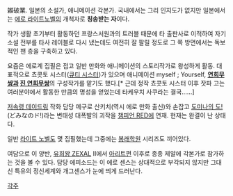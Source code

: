 雑破業.
일본의 소설가, 애니메이션 각본가.
국내에서는 그리 인지도가 없지만 일본에서는 [[에로 라이트노벨]]의 개척자로 '''칭송받는 자'''이다.

작가 생활 초기부터 활동하던 프랑스서원과의 트러블 때문에 타 출판사로 이적하여 자기 소설 전부를 타사 레이블로 다시 냈는데도 여전히 잘 팔릴 정도로 그 쪽 방면에서는 독보적인 팬 층을 구축하고 있다.

요즘은 에로계 집필은 접고 일반 만화와 애니메이션의 스토리작가로 왕성하게 활동. 대표적으로 쵸콧토 시스터([[큐티 시스터]])가 있으며 애니메이션 myself ; Yourself, '''[[연희무쌍]]과 [[진 연희무쌍]]'''의 구성작가를 맡기도 했다.[* 근데 정작 쵸콧토 시스터 이후 잣파 고는 여러분야에서 활동한 만큼의 명성을 얻었는데 타케우치 사쿠라는 결국......] 

[[저속령 데이드림]] 작화 담당 메구로 산키치(역시 에로 만화 출신)와 손잡고 [[도미나의 도!]](どみなのド!)라는 변태성 대폭발의 괴작을 [[챔피언 RED]]에 연재. 현재는 완결이 난 상태다.

일반 [[라이트 노벨]]도 몇 집필했는데 그중에는 [[봉래학원]] 시리즈도 끼어있다.

여담으로 이 양반, [[유희왕 ZEXAL]] II에서 [[아리트]]편 이후로 종종 제알에 각본가로 참가하는 것을 볼 수 있다. 담당 에피소드는 이 에로 센스는 상대적으로 부각되지 않지만 그대신 특유의 정신세계와 개그센스가 눈에 띄게 드러난다.

[[각주]]
